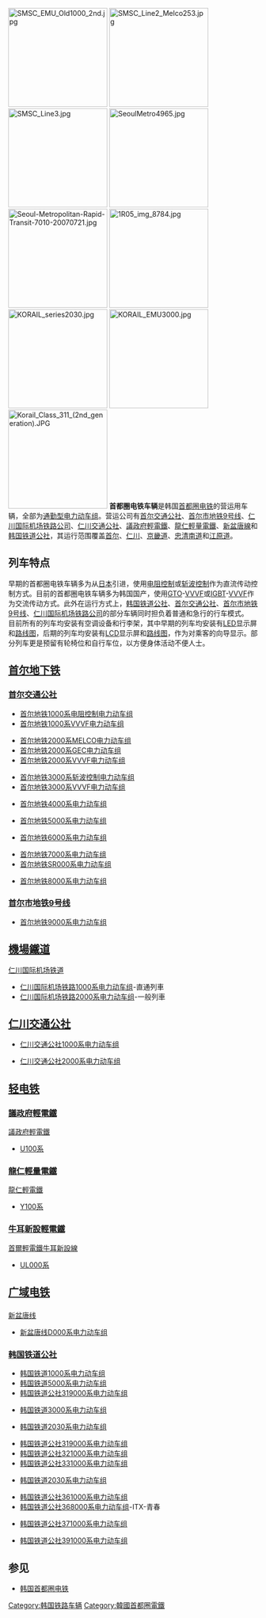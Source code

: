 {{noteTA|G1=Railway
|1=电力动车组=>zh-tw:電聯車
}}
[[File:SMSC_EMU_Old1000_2nd.jpg|200px]]
[[File:SMSC_Line2_Melco253.jpg|200px]]
[[File:SMSC_Line3.jpg|200px]]
[[File:SeoulMetro4965.jpg|200px]]
[[File:Seoul-Metropolitan-Rapid-Transit-7010-20070721.jpg|200px]]
[[File:1R05_img_8784.jpg|200px]]
[[File:KORAIL_series2030.jpg|200px]]
[[File:KORAIL_EMU3000.jpg|200px]]
[[File:Korail_Class_311_(2nd_generation).JPG|200px]]
'''首都圈电铁车辆'''是韩国[[首都圈电铁|首都圈电铁]]的营运用车辆，全部为[[通勤型电力动车组|通勤型电力动车组]]。营运公司有[[首尔交通公社|首尔交通公社]]、[[首尔市地铁9号线|首尔市地铁9号线]]、[[仁川国际机场铁路公司|仁川国际机场铁路公司]]、[[仁川交通公社|仁川交通公社]]、[[議政府輕電鐵_(企業)|議政府輕電鐵]]、[[龍仁輕量電鐵|龍仁輕量電鐵]]、[[新盆唐線_(企業)|新盆唐線]]和[[韩国铁道公社|韩国铁道公社]]，其运行范围覆盖[[首尔|首尔]]、[[仁川|仁川]]、[[京畿道|京畿道]]、[[忠清南道|忠清南道]]和[[江原道_(南)|江原道]]。

==列车特点==
早期的首都圈电铁车辆多为从[[日本|日本]]引进，使用[[电阻控制|电阻控制]]或[[斩波控制|斩波控制]]作为直流传动控制方式。目前的首都圈电铁车辆多为韩国国产，使用[[可关断晶闸管|GTO]]-[[VVVF|VVVF]]或[[IGBT|IGBT]]-[[VVVF|VVVF]]作为交流传动方式。此外在运行方式上，[[韩国铁道公社|韩国铁道公社]]、[[首尔交通公社|首尔交通公社]]、[[首尔市地铁9号线|首尔市地铁9号线]]、[[仁川国际机场铁路公司|仁川国际机场铁路公司]]的部分车辆同时担负着普通和急行的行车模式。<br/>目前所有的列车均安装有空调设备和行李架，其中早期的列车均安装有[[发光二极管|LED]]显示屏和[[路线图|路线图]]，后期的列车均安装有[[液晶显示屏|LCD]]显示屏和[[路线图|路线图]]，作为对乘客的向导显示。部分列车更是预留有轮椅位和自行车位，以方便身体活动不便人士。

==[[首尔地下铁|首尔地下铁]]==
===[[首尔交通公社|首尔交通公社]]===
;{{韓國都市鐵道|S1}}
*[[首尔地铁1000系电阻控制电力动车组|首尔地铁1000系电阻控制电力动车组]]
*[[首尔地铁1000系VVVF电力动车组|首尔地铁1000系VVVF电力动车组]]
;{{韓國都市鐵道|SM2}}
*[[首尔地铁2000系MELCO电力动车组|首尔地铁2000系MELCO电力动车组]]
*[[首尔地铁2000系GEC电力动车组|首尔地铁2000系GEC电力动车组]]
*[[首尔地铁2000系VVVF电力动车组|首尔地铁2000系VVVF电力动车组]]
;{{韓國都市鐵道|S3}}
*[[首尔地铁3000系斩波控制电力动车组|首尔地铁3000系斩波控制电力动车组]]
*[[首尔地铁3000系VVVF电力动车组|首尔地铁3000系VVVF电力动车组]]
;{{韓國都市鐵道|S4}}
*[[首尔地铁4000系电力动车组|首尔地铁4000系电力动车组]]
;{{韓國都市鐵道|SM5}}
*[[首尔地铁5000系电力动车组|首尔地铁5000系电力动车组]]
;{{韓國都市鐵道|SM6}}
*[[首尔地铁6000系电力动车组|首尔地铁6000系电力动车组]]
;{{韓國都市鐵道|SM7}}
*[[首尔地铁7000系电力动车组|首尔地铁7000系电力动车组]]
*[[首尔地铁SR000系电力动车组|首尔地铁SR000系电力动车组]]
;{{韓國都市鐵道|SM8}}
*[[首尔地铁8000系电力动车组|首尔地铁8000系电力动车组]]

===[[首尔市地铁9号线|首尔市地铁9号线]]===
;{{韓國都市鐵道|SM9}}
*[[首尔地铁9000系电力动车组|首尔地铁9000系电力动车组]]

==[[機場鐵道_(企業)|機場鐵道]]==
;{{Color|#0090D2|●}}[[仁川国际机场铁道|仁川国际机场铁道]]
*[[仁川国际机场铁路1000系电力动车组|仁川国际机场铁路1000系电力动车组]]-直通列車
*[[仁川国际机场铁路2000系电力动车组|仁川国际机场铁路2000系电力动车组]]-一般列車

==[[仁川交通公社|仁川交通公社]]==
;{{韓國都市鐵道|IC1}}
*[[仁川交通公社1000系电力动车组|仁川交通公社1000系电力动车组]]
;{{韓國都市鐵道|IC2}}
*[[仁川交通公社2000系电力动车组|仁川交通公社2000系电力动车组]]

==[[轻电铁|轻电铁]]==
===[[議政府輕電鐵_(企業)|議政府輕電鐵]]===
;{{Color|#fda600|●}}[[議政府輕電鐵|議政府輕電鐵]]
*[[议政府轻电铁U100系电力动车组|U100系]]

===[[龍仁輕量電鐵|龍仁輕量電鐵]]===
;{{Color|#4EA346|●}}[[龍仁輕電鐵|龍仁輕電鐵]]
*[[龍仁輕量電鐵Y100系電動列車|Y100系]]

===[[牛耳新設輕電鐵|牛耳新設輕電鐵]]===
;{{Color|#B7C452|●}}[[首爾輕電鐵牛耳新設線|首爾輕電鐵牛耳新設線]]
*[[牛耳新设轻电铁UL000系电力动车组|UL000系]]

==[[广域电铁|广域电铁]]==
==={{link-ko|Neo Trans|네오트랜스}}===
;{{Color|#D4003B|●}}[[新盆唐线|新盆唐线]]
*[[新盆唐线D000系电力动车组|新盆唐线D000系电力动车组]]

===[[韩国铁道公社|韩国铁道公社]]===
;{{韓國都市鐵道|SM1}}
*[[韩国铁道1000系电力动车组|韩国铁道1000系电力动车组]]
*[[韩国铁道5000系电力动车组|韩国铁道5000系电力动车组]]
*[[韩国铁道公社319000系电力动车组|韩国铁道公社319000系电力动车组]]
;{{韓國都市鐵道|SM3}}
*[[韩国铁道3000系电力动车组|韩国铁道3000系电力动车组]]
;{{韓國都市鐵道|SM4}}
*[[韩国铁道2030系电力动车组|韩国铁道2030系电力动车组]]
;{{韓國都市鐵道|KR1}}
*[[韩国铁道公社319000系电力动车组|韩国铁道公社319000系电力动车组]]
*[[韩国铁道公社321000系电力动车组|韩国铁道公社321000系电力动车组]]
*[[韩国铁道公社331000系电力动车组|韩国铁道公社331000系电力动车组]]
;{{韓國都市鐵道|KR2}}
*[[韩国铁道2030系电力动车组|韩国铁道2030系电力动车组]]
;{{韓國都市鐵道|KR4}}
*[[韩国铁道公社361000系电力动车组|韩国铁道公社361000系电力动车组]]
*[[韩国铁道公社368000系电力动车组|韩国铁道公社368000系电力动车组]]-ITX-青春
;{{韓國都市鐵道|KR3}}
*[[韩国铁道公社371000系电力动车组|韩国铁道公社371000系电力动车组]]
;{{韓國都市鐵道|KR7}}
*[[韩国铁道公社391000系电力动车组|韩国铁道公社391000系电力动车组]]

==参见==
*[[韩国首都圈电铁|韩国首都圈电铁]]

{{首都圈电铁车辆}}

[[Category:韩国铁路车辆|Category:韩国铁路车辆]]
[[Category:韓國首都圈電鐵|Category:韓國首都圈電鐵]]